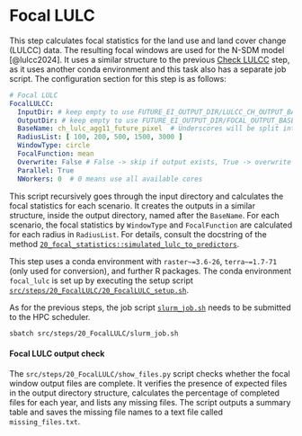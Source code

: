 # Focal LULC {#20_FocalLULC}

This step calculates focal statistics for the land use and land cover change (LULCC) data.
The resulting focal windows are used for the N-SDM model [@lulcc2024].
It uses a similar structure to the previous [Check LULCC](#11_CheckLULCC) step,
as it uses another conda environment
and this task also has a separate job script.
The configuration section for this step is as follows:


```.yaml
# Focal LULC
FocalLULCC:
  InputDir: # keep empty to use FUTURE_EI_OUTPUT_DIR/LULCC_CH_OUTPUT_BASE_DIR
  OutputDir: # keep empty to use FUTURE_EI_OUTPUT_DIR/FOCAL_OUTPUT_BASE_DIR
  BaseName: ch_lulc_agg11_future_pixel  # Underscores will be split into folders
  RadiusList: [ 100, 200, 500, 1500, 3000 ]
  WindowType: circle
  FocalFunction: mean
  Overwrite: False # False -> skip if output exists, True -> overwrite
  Parallel: True
  NWorkers: 0  # 0 means use all available cores
```
This script recursively goes through the input directory and calculates the focal statistics for each scenario.
It creates the outputs in a similar structure, inside the output directory, named after the `BaseName`.
For each scenario, the focal statistics by `WindowType` and `FocalFunction`
are calculated for each radius in `RadiusList`.
For details, consult the docstring of the method
[`20_focal_statistics::simulated_lulc_to_predictors`](https://github.com/cbueth/Future-EI/blob/main/src/steps/20_FocalLULC/20_focal_statistics.R#L260-L323).

This step uses a conda environment with `raster~=3.6-26`, `terra~=1.7-71`
(only used for conversion), and further R packages.
The conda environment `focal_lulc` is set up by executing the setup script  
[`src/steps/20_FocalLULC/20_FocalLULC_setup.sh`](https://github.com/cbueth/Future-EI/tree/main/src/steps/20_FocalLULC/20_FocalPrep_setup.sh).

As for the previous steps, the job script
[`slurm_job.sh`](https://github.com/cbueth/Future-EI/tree/main/src/steps/20_FocalLULC/slurm_job.sh)
needs to be submitted to the HPC scheduler.

```.bash
sbatch src/steps/20_FocalLULC/slurm_job.sh
```

:::{#note-focal-output .callout-note}
#### Focal LULC output check
The `src/steps/20_FocalLULC/show_files.py` script checks whether the focal
window output files are complete.
It verifies the presence of expected files in the output directory structure,
calculates the percentage of completed files for each year,
and lists any missing files.
The script outputs a summary table and saves the missing file names to a
text file called `missing_files.txt`.
:::